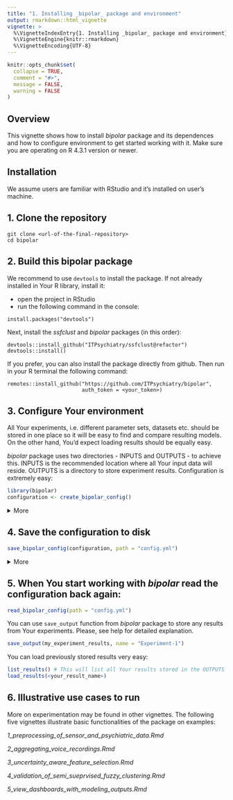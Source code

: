 ```yaml
---
title: "1. Installing _bipolar_ package and environment"
output: rmarkdown::html_vignette
vignette: >
  %\VignetteIndexEntry{1. Installing _bipolar_ package and environment}
  %\VignetteEngine{knitr::rmarkdown}
  %\VignetteEncoding{UTF-8}
---
```


```r
knitr::opts_chunk$set(
  collapse = TRUE,
  comment = "#>",
  message = FALSE,
  warning = FALSE
)
```

## Overview

This vignette shows how to install *bipolar* package and its dependences and how to configure environment to get started working with it.
Make sure you are operating on R 4.3.1 version or newer.

## Installation

We assume users are familiar with RStudio and it's installed on user's machine.

## 1. Clone the repository

```         
git clone <url-of-the-final-repository>
cd bipolar
```

## 2. Build this bipolar package

We recommend to use `devtools` to install the package. If not already installed in Your R library, install it:

-   open the project in RStudio
-   run the following command in the console:

```         
install.packages("devtools")
```

Next, install the *ssfclust* and *bipolar* packages (in this order):

```  
devtools::install_github("ITPsychiatry/ssfclust@refactor")
devtools::install()
```

If you prefer, you can also install the package directly from github. Then run in your R terminal the following command:

```         
remotes::install_github("https://github.com/ITPsychiatry/bipolar",
                        auth_token = <your_token>)
```

## 3. Configure Your environment 

All Your experiments, i.e. different parameter sets, datasets etc. should be stored in one place so it will be easy to find and compare resulting models. On the other hand, You'd expect loading results should be equally easy.

_bipolar_ package uses two directories - INPUTS and OUTPUTS - to achieve this. INPUTS is the recommended location where all Your input data will reside. OUTPUTS is a directory to store experiment results. Configuration is extremely easy:

```r
library(bipolar)
configuration <- create_bipolar_config()
```

<details>
  <summary>More</summary>
  The code above will create the two directories on Your disk in a default location. The current working directory will be used as default. If You want to change the default location for INPUTS and OUTPUTS You may use the code like this:

```r
configuration <- create_bipolar_config(
  # Here place the expected path for your results
  # c:/Users/user/Documents/bipolar/inputs/
  inputs = "../inputs/",
  outputs = "../outputs/"
)
```
</details>

## 4. Save the configuration to disk

```r
save_bipolar_config(configuration, path = "config.yml")
```

<details>
  <summary>More</summary>
You may save the configuration on Your disk and load it every time You start playing with _bipolar_.

```r
save_bipolar_config(configuration, path = "config.yml")
```

where `configuration` is the same object created before, and `path` is the path to the output file. In the example above a new configuration file will be created in the current directory and the file will be named as `config.yml`. YAML format is a convenient way of storing any kind of configuration data, the format is commonly used. Please, go ahead and see the file and its structure. You can notice it's a very simple structure with two keys: `inputs` and `outputs` pointing to directories on Your disk.
</details>

## 5. When You start working with _bipolar_ read the configuration back again:

```r
read_bipolar_config(path = "config.yml")
```

You can use `save_output` function from _bipolar_ package to store any results from Your experiments. Please, see help for detailed explanation.

```r
save_output(my_experiment_results, name = "Experiment-1")
```

You can load previously stored results very easy:

```r
list_results() # This will list all Your results stored in the OUTPUTS directory
load_results(<your_result_name>)
```

## 6. Illustrative use cases to run
More on experimentation may be found in other vignettes. The following five vignettes illustrate basic functionalities of the package on examples:

_1_preprocessing_of_sensor_and_psychiatric_data.Rmd_

_2_aggregating_voice_recordings.Rmd_

_3_uncertainty_aware_feature_selection.Rmd_

_4_validation_of_semi_sueprvised_fuzzy_clustering.Rmd_

_5_view_dashboards_with_modeling_outputs.Rmd_

